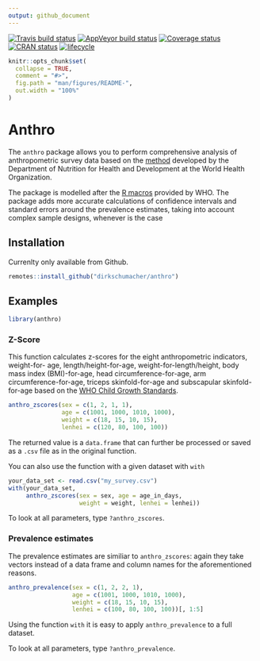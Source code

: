 ```yaml
---
output: github_document
---
```


[![Travis build status](https://travis-ci.org/dirkschumacher/anthro.svg?branch=master)](https://travis-ci.org/dirkschumacher/anthro)
[![AppVeyor build status](https://ci.appveyor.com/api/projects/status/github/dirkschumacher/anthro?branch=master&svg=true)](https://ci.appveyor.com/project/dirkschumacher/anthro)
[![Coverage status](https://codecov.io/gh/dirkschumacher/anthro/branch/master/graph/badge.svg)](https://codecov.io/github/dirkschumacher/anthro?branch=master)
[![CRAN status](https://www.r-pkg.org/badges/version/anthro)](https://cran.r-project.org/package=anthro)
[![lifecycle](https://img.shields.io/badge/lifecycle-maturing-blue.svg)](https://www.tidyverse.org/lifecycle/#maturing)

```r
knitr::opts_chunk$set(
  collapse = TRUE,
  comment = "#>",
  fig.path = "man/figures/README-",
  out.width = "100%"
)
```

# Anthro

The `anthro` package allows you to perform comprehensive analysis of anthropometric survey data based on the [method](https://www.who.int/childgrowth/standards/en/) developed by the Department of Nutrition for Health and Development at the World Health Organization.

The package is modelled after the [R macros](https://www.who.int/childgrowth/software/en/) provided by WHO. The package adds more accurate calculations of confidence intervals and standard errors around the prevalence estimates, taking into account complex sample designs, whenever is the case

## Installation

Currenlty only available from Github.

```r
remotes::install_github("dirkschumacher/anthro")
```


## Examples
```r
library(anthro)
```

### Z-Score

This function calculates z-scores for the eight anthropometric indicators, weight-for- age, length/height-for-age, weight-for-length/height, body mass index (BMI)-for-age, head circumference-for-age, arm circumference-for-age, triceps skinfold-for-age and subscapular skinfold-for-age based on the [WHO Child Growth Standards](https://www.who.int/childgrowth/standards/en/).


```r
anthro_zscores(sex = c(1, 2, 1, 1),
               age = c(1001, 1000, 1010, 1000),
               weight = c(18, 15, 10, 15),
               lenhei = c(120, 80, 100, 100))
```

The returned value is a `data.frame` that can further be processed or saved as a `.csv` file as in the original function.

You can also use the function with a given dataset with `with`

```r
your_data_set <- read.csv("my_survey.csv")
with(your_data_set, 
     anthro_zscores(sex = sex, age = age_in_days, 
                    weight = weight, lenhei = lenhei))
```

To look at all parameters, type `?anthro_zscores`.

### Prevalence estimates

The prevalence estimates are similiar to `anthro_zscores`: again they take vectors instead of a data frame and column names for the aforementioned reasons.

```r
anthro_prevalence(sex = c(1, 2, 2, 1),
                  age = c(1001, 1000, 1010, 1000),
                  weight = c(18, 15, 10, 15),
                  lenhei = c(100, 80, 100, 100))[, 1:5]
```

Using the function `with` it is easy to apply `anthro_prevalence` to a full dataset.

To look at all parameters, type `?anthro_prevalence`.
